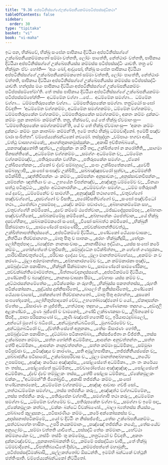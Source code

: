 ```yaml
---
title: "9.36 අප්පටිනිස්සග්ගේඋක්ඛේපනීයකම්මපටිප්පස්සද්ධිකථා"
tableOfContents: false
sidebar:
  order: 30
type: "tipitaka"
basket: "vi"
book: "vi-maha"
---
```



<DynamicBreadcrumb />

<Division number="450" book="vi-maha">

<Paragraph number="1896" book="vi-maha">
ඉධ පන, භික්ඛවේ, භික්ඛු සංඝේන පාපිකාය දිට්ඨියා අප්පටිනිස්සග්ගේ උක්ඛේපනීයකම්මකතෝ සම්මා වත්තති, ලෝමං පාතේති, නේත්ථාරං වත්තති, පාපිකාය දිට්ඨියා අප්පටිනිස්සග්ගේ උක්ඛේපනීයස්ස කම්මස්ස පටිප්පස්සද්ධිං යාචති. තත්‍ර චේ භික්ඛූනං ඒවං හෝති—  ‘අයං ඛෝ, ආවුසෝ, භික්ඛු සංඝේන පාපිකාය දිට්ඨියා අප්පටිනිස්සග්ගේ උක්ඛේපනීයකම්මකතෝ සම්මා වත්තති, ලෝමං පාතේති, නේත්ථාරං වත්තති, පාපිකාය දිට්ඨියා අප්පටිනිස්සග්ගේ උක්ඛේපනීයස්ස කම්මස්ස පටිප්පස්සද්ධිං යාචති. හන්දස්ස මයං පාපිකාය දිට්ඨියා අප්පටිනිස්සග්ගේ උක්ඛේපනීයකම්මං පටිප්පස්සම්භේමා’ති. තේ තස්ස පාපිකාය දිට්ඨියා අප්පටිනිස්සග්ගේ උක්ඛේපනීයකම්මං පටිප්පස්සම්භේන්ති—  අධම්මේන වග්ගා …පේ…  අධම්මේන සමග්ගා…  ධම්මේන වග්ගා…  ධම්මපතිරූපකේන වග්ගා…  ධම්මපතිරූපකේන සමග්ගා. තත්‍රට්ඨෝ සංඝෝ විවදති—  ‘අධම්මේන වග්ගකම්මං, අධම්මේන සමග්ගකම්මං, ධම්මේන වග්ගකම්මං, ධම්මපතිරූපකේන වග්ගකම්මං, ධම්මපතිරූපකේන සමග්ගකම්මං, අකතං කම්මං දුක්කටං කම්මං පුන කාතබ්බං කම්මන්’ති. තත්‍ර, භික්ඛවේ, යේ තේ භික්ඛූ ඒවමාහංසු—  ‘ධම්මපතිරූපකේන සමග්ගකම්මන්’ති, යේ ච තේ භික්ඛූ ඒවමාහංසු—  ‘අකතං කම්මං දුක්කටං කම්මං පුන කාතබ්බං කම්මන්’ති, ඉමේ තත්ථ භික්ඛූ ධම්මවාදිනෝ. ඉමේපි පඤ්ච වාරා සංඛිත්තා”.

</Paragraph>
</Division>

<Paragraph number="1897" type="center" book="vi-maha">
චම්පේය්‍යක්ඛන්ධකෝ නවමෝ.



</Paragraph>

<Paragraph number="1898" type="center" book="vi-maha">
තස්සුද්දානං


</Paragraph>

<Paragraph number="1899" type="verses" book="vi-maha">
_චම්පායං භගවා ආසි,_  
_වත්ථු වාසභගාමකේ;_  
_ආගන්තුකානමුස්සුක්කං,_  
_අකාසි ඉච්ඡිතබ්බකේ._  

</Paragraph>

<Paragraph number="1900" book="vi-maha">
_පකතඤ්ඤුනෝති ඤත්වා,_  
උස්සුක්කං න කරී තදා;_  
උක්ඛිත්තෝ න කරෝතීති,_  
_සාගමා ජිනසන්තිකේ._  

</Paragraph>

<Paragraph number="1901" type="verses" book="vi-maha">
_අධම්මේන වග්ගකම්මං,_  
_සමග්ගං අධම්මේන ච;_  
_ධම්මේන වග්ගකම්මඤ්ච,_  
_පතිරූපකේන වග්ගිකං._  

</Paragraph>

<Paragraph number="1902" type="verses" book="vi-maha">
_පතිරූපකේන සමග්ගං,_  
_ඒකෝ උක්ඛිපතේකකං;_  
_ඒකෝ ච ද්වේ සම්බහුලේ,_  
_සංඝං උක්ඛිපතේකකෝ._  

</Paragraph>

<Paragraph number="1903" type="verses" book="vi-maha">
_දුවේපි සම්බහුලාපි,_  
_සංඝෝ සංඝඤ්ච උක්ඛිපි;_  
_සබ්බඤ්ඤුපවරෝ සුත්වා,_  
_අධම්මන්ති පටික්ඛිපි._  

</Paragraph>

<Paragraph number="1904" type="verses" book="vi-maha">
_ඤත්තිවිපන්නං යං කම්මං,_  
_සම්පන්නං අනුසාවනං;_  
_අනුස්සාවනවිපන්නං,_  
_සම්පන්නං ඤත්තියා ච යං._  

</Paragraph>

<Paragraph number="1905" type="verses" book="vi-maha">
උභයේන විපන්නඤ්ච,_  
_අඤ්ඤත්‍ර ධම්මමේව ච;_  
_විනයා සත්ථු පටිකුට්ඨං,_  
_කුප්පං අට්ඨානාරහිකං._  

</Paragraph>

<Paragraph number="1906" type="verses" book="vi-maha">
_අධම්මවග්ගං සමග්ගං,_  
_ධම්ම පතිරූපානි යේ දුවේ;_  
_ධම්මේනේව ච සාමග්ගිං,_  
_අනුඤ්ඤාසි තථාගතෝ._  

</Paragraph>

<Paragraph number="1907" type="verses" book="vi-maha">
_චතුවග්ගෝ පඤ්චවග්ගෝ,_  
_දසවග්ගෝ ච වීසති;_  
_පරෝවීසතිවග්ගෝ ච,_  
_සංඝෝ පඤ්චවිධෝ තථා._  

</Paragraph>

<Paragraph number="1908" type="verses" book="vi-maha">
_ඨපේත්වා උපසම්පදං,_  
_යඤ්ච කම්මං පවාරණං;_  
_අබ්භානකම්මේන සහ,_  
_චතුවග්ගේහි කම්මිකෝ._  

</Paragraph>

<Paragraph number="1909" type="verses" book="vi-maha">
_දුවේ කම්මේ ඨපේත්වාන,_  
_මජ්ඣදේසූපසම්පදං;_  
_අබ්භානං පඤ්චවග්ගිකෝ,_  
_සබ්බකම්මේසු කම්මිකෝ._  

</Paragraph>

<Paragraph number="1910" type="verses" book="vi-maha">
_අබ්භානේකං ඨපේත්වාන,_  
_යේ භික්ඛූ දසවග්ගිකා;_  
_සබ්බකම්මකරෝ සංඝෝ,_  
_වීසෝ සබ්බත්ථ කම්මිකෝ._  

</Paragraph>

<Paragraph number="1911" type="verses" book="vi-maha">
_භික්ඛුනී සික්ඛමානා ච,_  
_සාමණේරෝ සාමණේරී;_  
_පච්චක්ඛාතන්තිමවත්ථූ,_  
උක්ඛිත්තාපත්තිදස්සනේ._  

</Paragraph>

<Paragraph number="1912" type="verses" book="vi-maha">
_අප්පටිකම්මේ දිට්ඨියා,_  
_පණ්ඩකෝ ථේය්‍යසංවාසකං;_  
_තිත්ථියා තිරච්ඡානගතං,_  
_මාතු පිතු ච ඝාතකං._  

</Paragraph>

<Paragraph number="1913" type="verses" book="vi-maha">
_අරහං භික්ඛුනීදූසි,_  
_භේදකං ලෝහිතුප්පාදං;_  
_බ්‍යඤ්ජනං නානාසංවාසං,_  
_නානාසීමාය ඉද්ධියා._  

</Paragraph>

<Paragraph number="1914" type="verses" book="vi-maha">
_යස්ස සංඝෝ කරේ කම්මං,_  
_හෝන්තේතේ චතුවීසති;_  
_සම්බුද්ධේන පටික්ඛිත්තා,_  
_න හේතේ ගණපූරකා._  

</Paragraph>

<Paragraph number="1915" type="verses" book="vi-maha">
_පාරිවාසිකචතුත්ථෝ,_  
_පරිවාසං දදේය්‍ය වා;_  
_මූලා මානත්තමබ්භේය්‍ය,_  
_අකම්මං න ච කරණං._  

</Paragraph>

<Paragraph number="1916" type="verses" book="vi-maha">
_මූලා අරහමානත්තා,_  
_අබ්භානාරහමේව ච;_  
_න කම්මකාරකා පඤ්ච,_  
_සම්බුද්ධේන පකාසිතා._  

</Paragraph>

<Paragraph number="1917" type="verses" book="vi-maha">
_භික්ඛුනී සික්ඛමානා ච,_  
_සාමණේරෝ සාමණේරිකා;_  
_පච්චක්ඛන්තිමෞම්මත්තා,_  
_ඛිත්තාවේදනදස්සනේ._  

</Paragraph>

<Paragraph number="1918" type="verses" book="vi-maha">
_අප්පටිකම්මේ දිට්ඨියා,_  
_පණ්ඩකාපි ච බ්‍යඤ්ජනා;_  
_නානාසංවාසකා සීමා,_  
_වේහාසං යස්ස කම්ම ච._  

</Paragraph>

<Paragraph number="1919" type="verses" book="vi-maha">
_අට්ඨාරසන්නමේතේසං,_  
_පටික්කෝසං න රුහති;_  
_භික්ඛුස්ස පකතත්තස්ස,_  
_රුහති පටික්කෝසනා._  

</Paragraph>

<Paragraph number="1920" type="verses" book="vi-maha">
_සුද්ධස්ස දුන්නිසාරිතෝ,_  
_බාලෝ හි සුනිස්සාරිතෝ;_  
_පණ්ඩකෝ ථේය්‍යසංවාසෝ,_  
_පක්කන්තෝ තිරච්ඡානගතෝ._  

</Paragraph>

<Paragraph number="1921" type="verses" book="vi-maha">
_මාතු පිතු අරහන්ත,_  
_දූසකෝ සංඝභේදකෝ;_  
_ලෝහිතුප්පාදකෝ චේව,_  
උභතෝබ්‍යඤ්ජනෝ ච යෝ._  

</Paragraph>

<Paragraph number="1922" type="verses" book="vi-maha">
_ඒකාදසන්නං ඒතේසං,_  
_ඕසාරණං න යුජ්ජති;_  
_හත්ථපාදං තදුභයං,_  
_කණ්ණනාසං තදූභයං._  

</Paragraph>

<Paragraph number="1923" type="verses" book="vi-maha">
_අඞ්ගුලි අළකණ්ඩරං,_  
_ඵණං ඛුජ්ජෝ ච වාමනෝ;_  
_ගණ්ඩී ලක්ඛණකසා ච,_  
_ලිඛිතකෝ ච සීපදී._  

</Paragraph>

<Paragraph number="1924" type="verses" book="vi-maha">
_පාපා පරිසකාණෝ ච,_  
_කුණී ඛඤ්ජෝ හතෝපි ච;_  
ඉරියාපථදුබ්බලෝ,_  
_අන්ධෝ මූගෝ ච බධිරෝ._  

</Paragraph>

<Paragraph number="1925" type="verses" book="vi-maha">
_අන්ධමූගන්ධබධිරෝ,_  
_මූගබධිරමේව ච;_  
_අන්ධමූගබධිරෝ ච,_  
_ද්වත්තිංසේතේ අනූනකා._  

</Paragraph>

<Paragraph number="1926" type="verses" book="vi-maha">
_තේසං ඕසාරණං හෝති,_  
_සම්බුද්ධේන පකාසිතං;_  
_දට්ඨබ්බා පටිකාතබ්බා,_  
_නිස්සජ්ජේතා න විජ්ජති._  

</Paragraph>

<Paragraph number="1927" type="verses" book="vi-maha">
_තස්ස උක්ඛේපනා කම්මා,_  
_සත්ත හෝන්ති අධම්මිකා;_  
_ආපන්නං අනුවත්තන්තං,_  
_සත්ත තේපි අධම්මිකා._  

</Paragraph>

<Paragraph number="1928" type="verses" book="vi-maha">
_ආපන්නං නානුවත්තන්තං,_  
_සත්ත කම්මා සුධම්මිකා;_  
_සම්මුඛා පටිපුච්ඡා ච,_  
_පටිඤ්ඤාය ච කාරණා._  

</Paragraph>

<Paragraph number="1929" type="verses" book="vi-maha">
_සති අමූළ්හපාපිකා,_  
_තජ්ජනීනියස්සේන ච;_  
_පබ්බාජනීය පටිසාරෝ,_  
උක්ඛේපපරිවාස ච._  

</Paragraph>

<Paragraph number="1930" type="verses" book="vi-maha">
_මූලා මානත්තඅබ්භානා,_  
_තථේව උපසම්පදා;_  
_අඤ්ඤං කරේය්‍ය අඤ්ඤස්ස,_  
_සෝළසේතේ අධම්මිකා._  

</Paragraph>

<Paragraph number="1931" type="verses" book="vi-maha">
_තං තං කරේය්‍ය තං තස්ස,_  
_සෝළසේතේ සුධම්මිකා;_  
_පච්චාරෝපේය්‍ය අඤ්ඤඤ්ඤං,_  
_සෝළසේතේ අධම්මිකා._  

</Paragraph>

<Paragraph number="1932" type="verses" book="vi-maha">
_ද්වේ ද්වේ තම්මූලකං තස්ස,_  
_තේපි සෝළස ධම්මිකා;_  
_ඒකේකමූලකං චක්කං,_  
_“අධම්මන්”ති ජිනෝබ්‍රවි._  

</Paragraph>

<Paragraph number="1933" type="verses" book="vi-maha">
_අකාසි තජ්ජනීයං කම්මං,_  
_සංඝෝ භණ්ඩනකාරකෝ;_  
_අධම්මේන වග්ගකම්මං,_  
_අඤ්ඤං ආවාසං ගච්ඡි සෝ._  

</Paragraph>

<Paragraph number="1934" type="verses" book="vi-maha">
_තත්ථාධම්මේන සමග්ගා,_  
_තස්ස තජ්ජනීයං කරුං;_  
_අඤ්ඤත්ථ වග්ගාධම්මේන,_  
_තස්ස තජ්ජනීයං කරුං._  

</Paragraph>

<Paragraph number="1935" type="verses" book="vi-maha">
_පතිරූපේන වග්ගාපි,_  
_සමග්ගාපි තථා කරුං;_  
_අධම්මේන සමග්ගා ච,_  
_ධම්මේන වග්ගමේව ච._  

</Paragraph>

<Paragraph number="1936" type="verses" book="vi-maha">
_පතිරූපකේන වග්ගා ච,_  
_සමග්ගා ච ඉමේ පදා;_  
_ඒකේකමූලකං කත්වා,_  
_චක්කං බන්ධේ විචක්ඛණෝ._  

</Paragraph>

<Paragraph number="1937" type="verses" book="vi-maha">
_බාලා බ්‍යත්තස්ස නියස්සං,_  
_පබ්බාජේ කුලදූසකං;_  
_පටිසාරණීයං කම්මං,_  
_කරේ අක්කෝසකස්ස ච._  

</Paragraph>

<Paragraph number="1938" type="verses" book="vi-maha">
_අදස්සනාප්පටිකම්මේ,_  
_යෝ ච දිට්ඨිං න නිස්සජ්ජේ;_  
_තේසං උක්ඛේපනීයකම්මං,_  
_සත්ථවාහේන භාසිතං._  

</Paragraph>

<Paragraph number="1939" type="verses" book="vi-maha">
උපරි නයකම්මානං,_  
_පඤ්ඤෝ තජ්ජනීයං නයේ;_  
_තේසංයේව අනුලෝමං,_  
_සම්මා වත්තති යාචිතේ._  

</Paragraph>

<Paragraph number="1940" type="verses" book="vi-maha">
_පස්සද්ධි තේසං කම්මානං,_  
_හේට්ඨා කම්මනයේන ච;_  
_තස්මිං තස්මිං තු කම්මේසු,_  
_තත්‍රට්ඨෝ ච විවදති._  

</Paragraph>

<Paragraph number="1941" type="verses" book="vi-maha">
_අකතං දුක්කටඤ්චේව,_  
_පුනකාතබ්බකන්ති ච;_  
_කම්මේ පස්සද්ධියා චාපි,_  
_තේ භික්ඛූ ධම්මවාදිනෝ._  

</Paragraph>

<Paragraph number="1942" type="verses" book="vi-maha">
_විපත්තිබ්‍යාධිතේ දිස්වා,_  
_කම්මප්පත්තේ මහාමුනි;_  
_පටිප්පස්සද්ධිමක්ඛාසි,_  
_සල්ලකත්තෝව ඕසධන්ති._  


</Paragraph>

<Paragraph number="1943" type="center" book="vi-maha">
ඉමම්හි ඛන්ධකේ වත්ථූනි ඡත්තිංසාති.



</Paragraph>

<Paragraph number="1944" type="center" book="vi-maha">
චම්පේය්‍යක්ඛන්ධකෝ නිට්ඨිතෝ.
</Paragraph>